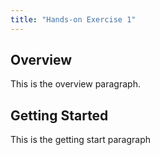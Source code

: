 ```yaml
---
title: "Hands-on Exercise 1"
---
```


## Overview

This is the overview paragraph.

## Getting Started

This is the getting start paragraph
